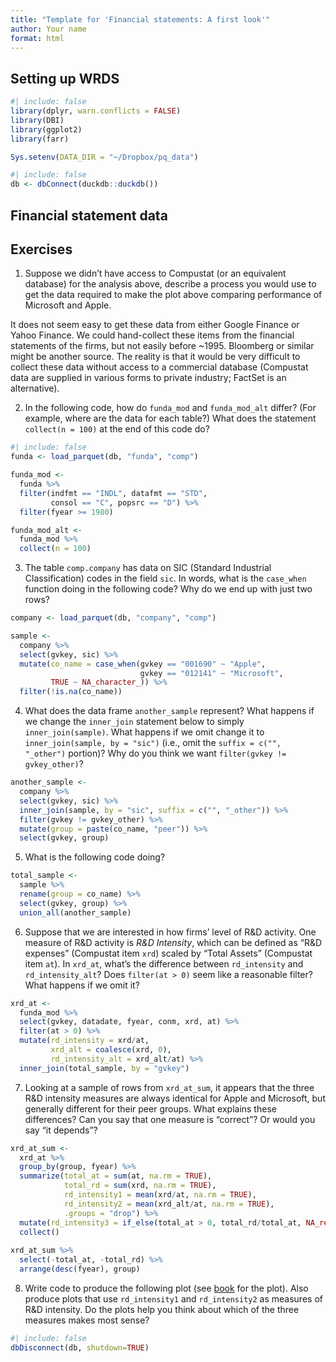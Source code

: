 ```yaml
---
title: "Template for 'Financial statements: A first look'"
author: Your name
format: html
---
```


## Setting up WRDS

```r
#| include: false
library(dplyr, warn.conflicts = FALSE)
library(DBI)
library(ggplot2)
library(farr)
```

```r
Sys.setenv(DATA_DIR = "~/Dropbox/pq_data")
```

```r
#| include: false
db <- dbConnect(duckdb::duckdb())
```

## Financial statement data

## Exercises

1. Suppose we didn't have access to Compustat (or an equivalent database) for the analysis above, describe a process you would use to get the data required to make the plot above comparing performance of Microsoft and Apple.

It does not seem easy to get these data from either Google Finance or Yahoo Finance.
We could hand-collect these items from the financial statements of the firms, but not easily before ~1995.
Bloomberg or similar might be another source.
The reality is that it would be very difficult to collect these data without access to a commercial database (Compustat data are supplied in various forms to private industry; FactSet is an alternative).

2. In the following code, how do `funda_mod` and `funda_mod_alt` differ?
(For example, where are the data for each table?)
What does the statement `collect(n = 100)` at the end of this code do?

```r
#| include: false
funda <- load_parquet(db, "funda", "comp")

funda_mod <-
  funda %>%
  filter(indfmt == "INDL", datafmt == "STD",
         consol == "C", popsrc == "D") %>%
  filter(fyear >= 1980)

funda_mod_alt <-
  funda_mod %>%
  collect(n = 100)
```

3. The table `comp.company` has data on SIC (Standard Industrial Classification) codes in the field `sic`.
In words, what is the `case_when` function doing in the following code?
Why do we end up with just two rows?

```r
company <- load_parquet(db, "company", "comp")

sample <-
  company %>%
  select(gvkey, sic) %>%
  mutate(co_name = case_when(gvkey == "001690" ~ "Apple",
                             gvkey == "012141" ~ "Microsoft",
         TRUE ~ NA_character_)) %>%
  filter(!is.na(co_name))
```

4. What does the data frame `another_sample` represent?
What happens if we change the `inner_join` statement below to simply `inner_join(sample)`.
What happens if we omit change it to `inner_join(sample, by = "sic")` (i.e., omit the `suffix = c("", "_other")` portion)?
Why do you think we want `filter(gvkey != gvkey_other)`?

```r
another_sample <-
  company %>%
  select(gvkey, sic) %>%
  inner_join(sample, by = "sic", suffix = c("", "_other")) %>%
  filter(gvkey != gvkey_other) %>%
  mutate(group = paste(co_name, "peer")) %>%
  select(gvkey, group)
```

5. What is the following code doing?

```r
total_sample <-
  sample %>%
  rename(group = co_name) %>%
  select(gvkey, group) %>%
  union_all(another_sample)
```

6. Suppose that we are interested in how firms' level of R&D activity. 
One measure of R&D activity is *R&D Intensity*, which can be defined as "R&D expenses" (Compustat item `xrd`) scaled by "Total Assets" (Compustat item `at`). 
In `xrd_at`, what's the difference between `rd_intensity` and `rd_intensity_alt`?
Does `filter(at > 0)` seem like a reasonable filter?
What happens if we omit it?

```r
xrd_at <-
  funda_mod %>%
  select(gvkey, datadate, fyear, conm, xrd, at) %>%
  filter(at > 0) %>%
  mutate(rd_intensity = xrd/at,
         xrd_alt = coalesce(xrd, 0),
         rd_intensity_alt = xrd_alt/at) %>%
  inner_join(total_sample, by = "gvkey") 
```

7. Looking at a sample of rows from `xrd_at_sum`, it appears that the three R&D intensity measures are always identical for Apple and Microsoft, but generally different for their peer groups.
What explains these differences?
Can you say that one measure is "correct"? 
Or would you say "it depends"?

```r
xrd_at_sum <-
  xrd_at %>%
  group_by(group, fyear) %>%
  summarize(total_at = sum(at, na.rm = TRUE),
            total_rd = sum(xrd, na.rm = TRUE),
            rd_intensity1 = mean(xrd/at, na.rm = TRUE),
            rd_intensity2 = mean(xrd_alt/at, na.rm = TRUE),
            .groups = "drop") %>%
  mutate(rd_intensity3 = if_else(total_at > 0, total_rd/total_at, NA_real_)) %>%
  collect()
  
xrd_at_sum %>%
  select(-total_at, -total_rd) %>%
  arrange(desc(fyear), group)
```

8. Write code to produce the following plot (see [book](https://iangow.github.io/far_book/fin-state.html#exercises-8) for the plot).
Also produce plots that use `rd_intensity1` and `rd_intensity2` as measures of R&D intensity.
Do the plots help you think about which of the three measures makes most sense?

```r
#| include: false
dbDisconnect(db, shutdown=TRUE)
```